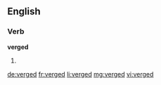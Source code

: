 ==English==

===Verb===
'''verged'''

# {{past of|verge}}

[[de:verged]]
[[fr:verged]]
[[li:verged]]
[[mg:verged]]
[[vi:verged]]